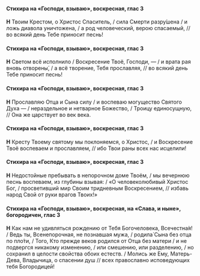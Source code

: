 #### Стихира на «Господи, взываю», воскресная, глас 3

**Н** Твоим Крестом, о Христос Спаситель, / сила Смерти разру́шена / и ложь диавола уничтожена, / а род человеческий, верою спасаемый, // во всякий день Тебе приносит песнь!

#### Стихира на «Господи, взываю», воскресная, глас 3

**Н** Светом всё исполнило / Воскресение Твоё, Господи, — / и врата рая вновь отворены́, / а всё творение, Тебя прославляя, // во всякий день Тебе приносит песнь!

#### Стихира на «Господи, взываю», воскресная, глас 3

**Н** Прославляю Отца и Сына силу / и воспеваю могущество Святого Духа — / нераздельное и нетварное Божество, / Троицу единосущную, // Она же царствует во век века.

#### Стихира на «Господи, взываю», воскресная, глас 3

**Н** Кресту Твоему святому мы поклоняемся, о Христос, / и Воскресение Твоё воспеваем и прославляем, // ибо Твои раны всех нас исцелили!

#### Стихира на «Господи, взываю», воскресная, глас 3

**Н** Недостойные пребывать в непорочном доме Твоём, / мы вечернюю песнь воспеваем, из глубины взывая: / «О человеколюбивый Христос Бог, / просветивший мир Своим тридневным Воскресением, // избавь народ Свой от руки врагов Твоих!»

#### Стихира на «Господи, взываю», воскресная, на «Слава, и ныне», богородичен, глас 3

**Н** Как нам не удивляться рождению от Тебя Богочеловека, Всечестна́я! / Ведь ты, Всенепорочная, не познавшая мужа, / родила́ Сына без отца по пло́ти, / Того, Кто прежде веков родился от Отца без матери / и не подвергся никакому изменению, / или смешению, или разделению, / но сохранил в целости свойства обоих естеств. / Молись же Ему, Матерь-Дева, Владычица, о спасении душ // всех православно исповедующих тебя Богородицей!
